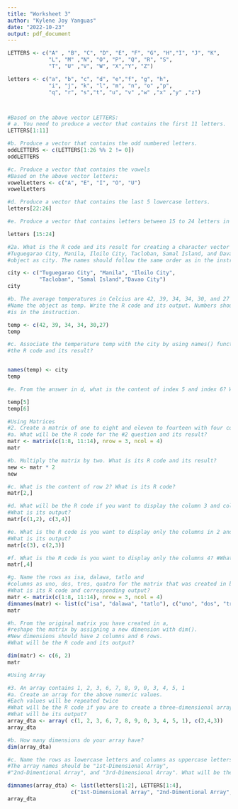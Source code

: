 ```yaml
---
title: "Worksheet 3"
author: "Kylene Joy Yanguas"
date: "2022-10-23"
output: pdf_document
---
```


```r
LETTERS <- c("A" , "B", "C", "D", "E", "F", "G", "H","I", "J", "K",
             "L", "M" ,"N", "O", "P", "Q", "R", "S",
             "T", "U" ,"V", "W", "X","Y", "Z")

letters <- c("a", "b", "c", "d", "e","f", "g", "h",
             "i", "j", "k", "l", "m", "n", "o" ,"p",
             "q", "r", "s","t", "u", "v" ,"w" ,"x" ,"y" ,"z")



#Based on the above vector LETTERS:
# a. You need to produce a vector that contains the first 11 letters.
LETTERS[1:11]


```
```r
#b. Produce a vector that contains the odd numbered letters.
oddLETTERS <- c(LETTERS[1:26 %% 2 != 0])
oddLETTERS
```
```r
#c. Produce a vector that contains the vowels
#Based on the above vector letters:
vowelLetters <- c("A", "E", "I", "O", "U")
vowelLetters
```
```r
#d. Produce a vector that contains the last 5 lowercase letters.
letters[22:26]
```
```r
#e. Produce a vector that contains letters between 15 to 24 letters in lowercase.

letters [15:24]
```
```r
#2a. What is the R code and its result for creating a character vector for the city/town of
#Tuguegarao City, Manila, Iloilo City, Tacloban, Samal Island, and Davao City? Name the
#object as city. The names should follow the same order as in the instruction.

city <- c("Tuguegarao City", "Manila", "Iloilo City", 
          "Tacloban", "Samal Island","Davao City")
city
```
```r
#b. The average temperatures in Celcius are 42, 39, 34, 34, 30, and 27 degrees.
#Name the object as temp. Write the R code and its output. Numbers should also follow what
#is in the instruction.

temp <- c(42, 39, 34, 34, 30,27) 
temp
```
```r
#c. Associate the temperature temp with the city by using names() function. What is
#the R code and its result?


names(temp) <- city
temp
```
```r
#e. From the answer in d, what is the content of index 5 and index 6? What is its R code?

temp[5]
temp[6]
```
```r
#Using Matrices
#2. Create a matrix of one to eight and eleven to fourteen with four columns and three rows.
#a. What will be the R code for the #2 question and its result?
matr <- matrix(c(1:8, 11:14), nrow = 3, ncol = 4)
matr
```
```r
#b. Multiply the matrix by two. What is its R code and its result?
new <- matr * 2
new
```
```r
#c. What is the content of row 2? What is its R code?
matr[2,]
```
```r
#d. What will be the R code if you want to display the column 3 and column 4 in row 1 and row 2?
#What is its output?
matr[c(1,2), c(3,4)]
```
```r
#e. What is the R code is you want to display only the columns in 2 and 3, row 3?
#What is its output?
matr[c(3), c(2,3)]
```
```r
#f. What is the R code is you want to display only the columns 4? #What is its output?
matr[,4]
```
```r
#g. Name the rows as isa, dalawa, tatlo and 
#columns as uno, dos, tres, quatro for the matrix that was created in b.'. 
#What is its R code and corresponding output?
matr <- matrix(c(1:8, 11:14), nrow = 3, ncol = 4)
dimnames(matr) <- list(c("isa", "dalawa", "tatlo"), c("uno", "dos", "tres", "quatro"))  
matr
```
```r
#h. From the original matrix you have created in a, 
#reshape the matrix by assigning a new dimension with dim(). 
#New dimensions should have 2 columns and 6 rows. 
#What will be the R code and its output?

dim(matr) <- c(6, 2)
matr
```
```r
#Using Array

#3. An array contains 1, 2, 3, 6, 7, 8, 9, 0, 3, 4, 5, 1
#a. Create an array for the above numeric values.
#Each values will be repeated twice
#What will be the R code if you are to create a three-dimensional array with 4 columns and 2 rows.
#What will be its output?
array_dta <- array( c(1, 2, 3, 6, 7, 8, 9, 0, 3, 4, 5, 1), c(2,4,3))
array_dta
```
```r

#b. How many dimensions do your array have?
dim(array_dta)
```
```r
#c. Name the rows as lowercase letters and columns as uppercase letters starting from the A. 
#The array names should be "1st-Dimensional Array",
#"2nd-Dimentional Array", and "3rd-Dimensional Array". What will be the R codes and its output?

dimnames(array_dta) <- list(letters[1:2], LETTERS[1:4], 
                    c("1st-Dimensional Array", "2nd-Dimentional Array","3rd-Dimensional Array"))
array_dta

```



